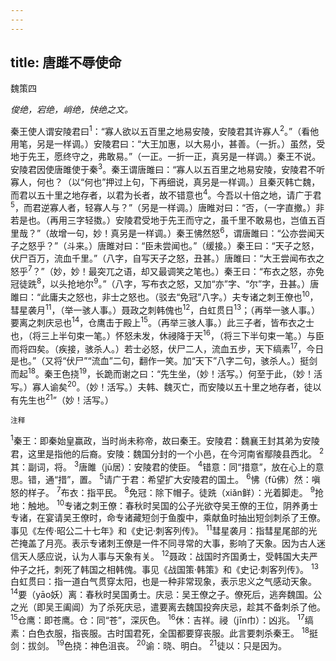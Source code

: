 ```yaml
---
---
---
```

title: 唐雎不辱使命
---



魏策四

*俊绝，宕绝，峭绝，快绝之文。*

秦王使人谓安陵君曰<sup>1</sup>：“寡人欲以五百里之地易安陵，安陵君其许寡人<sup>2</sup>。”（看他用笔，另是一样调。）安陵君曰：“大王加惠，以大易小，甚善。（一折。）虽然，受地于先王，愿终守之，弗敢易。”（一正。一折一正，真另是一样调。）秦王不说。安陵君因使唐雎使于秦<sup>3</sup>。秦王谓唐雎曰：“寡人以五百里之地易安陵，安陵君不听寡人，何也？（以“何也”押过上句，下再细说，真另是一样调。）且秦灭韩亡魏，而君以五十里之地存者，以君为长者，故不错意也<sup>4</sup>。今吾以十倍之地，请广于君<sup>5</sup>，而君逆寡人者，轻寡人与？”（另是一样调。）唐睢对曰：“否，（一字直撤。）非若是也。（再用三字轻擞。）安陵君受地于先王而守之，虽千里不敢易也，岂值五百里哉？”（故增一句，妙！真另是一样调。）秦王怫然怒<sup>6</sup>，谓唐雎曰：“公亦尝闻天子之怒乎？”（斗来。）唐雎对曰：“臣未尝闻也。”（缓接。）秦王曰：“天子之怒，伏尸百万，流血千里。”（八字，自写天子之怒，丑甚。）唐雎曰：“大王尝闻布衣之怒乎<sup>7</sup>？”（妙，妙！最突兀之语，却又最调笑之笔也。）秦王曰：“布衣之怒，亦免冠徒跣<sup>8</sup>，以头抢地尔<sup>9</sup>。”（八字，写布衣之怒，又加“亦”字、“尔”字，丑甚。）唐雎曰：“此庸夫之怒也，非士之怒也。（驳去“免冠”八字。）夫专诸之刺王僚也<sup>10</sup>，彗星袭月<sup>11</sup>，（举一骇人事。）聂政之刺韩傀也<sup>12</sup>，白虹贯日<sup>13</sup>；（再举一骇人事。）要离之刺庆忌也<sup>14</sup>，仓鹰击于殿上<sup>15</sup>。（再举三骇人事。）此三子者，皆布衣之士也，（将三上半句束一笔。）怀怒未发，休祲降于天<sup>16</sup>，（将三下半句束一笔。）与臣而将四矣。（疾接，骇杀人。）若士必怒，伏尸二人，流血五步，天下缟素<sup>17</sup>，今日是也。”（又将“伏尸”“流血”二句，翻作一笑。加“天下”八字二句，骇杀人。）挺剑而起<sup>18</sup>。秦王色挠<sup>19</sup>，长跪而谢之曰：“先生坐，（妙！活写。）何至于此，（妙！活写。）寡人谕矣<sup>20</sup>。（妙！活写。）夫韩、魏灭亡，而安陵以五十里之地存者，徒以有先生也<sup>21</sup>”（妙！活写。）

<sup>注释</sup>

<sup>1</sup>秦王：即秦始皇赢政，当时尚未称帝，故曰秦王。安陵君：魏襄王封其弟为安陵君，这里是指他的后裔。安陵：魏国分封的一个小邑，在今河南省鄢陵县西北。
<sup>2</sup>其：副词，将。
<sup>3</sup>唐雎（jū居）：安陵君的使臣。
<sup>4</sup>错意：同“措意”，放在心上的意思。错，通“措”，置。
<sup>5</sup>请广于君：希望扩大安陵君的国土。
<sup>6</sup>怫（fū佛）然：嗔怒的样子。
<sup>7</sup>布衣：指平民。
<sup>8</sup>免冠：除下帽子。徒跣（xiǎn鲜）：光着脚走。
<sup>9</sup>抢地：触地。
<sup>10</sup>专诸之刺王僚：春秋时吴国的公子光欲夺吴王僚的王位，阴养勇士专诸，在宴请吴王僚时，命专诸藏短剑于鱼腹中，乘献鱼时抽出短剑刺杀了王僚。事见《左传·昭公二十七年》和《史记·刺客列传》。
<sup>11</sup>彗星袭月：指彗星尾部的光芒掩盖了月亮。表示专诸刺王僚是一件不同寻常的大事，影响了天象。因为古人迷信天人感应说，认为人事与天象有关。
<sup>12</sup>聂政：战国时齐国勇士，受韩国大夫严仲子之托，刺死了韩国之相韩傀。事见《战国策·韩策》和《史记·刺客列传》。
<sup>13</sup>白虹贯曰：指一道白气贯穿太阳，也是一种非常现象，表示忠义之气感动天象。
<sup>14</sup>要（yāo妖）离：春秋时吴国勇士。庆忌：吴王僚之子。僚死后，逃奔魏国。公之光（即吴王阖阊）为了杀死庆忌，遣要离去魏国投奔庆忌，趁其不备刺杀了他。
<sup>15</sup>仓鹰：即苍鹰。仓：同“苍”，深灰色。
<sup>16</sup>休：吉祥。祲（jīn巾）：凶兆。
<sup>17</sup>缟素：白色衣服，指丧服。古时国君死，全国都要穿丧服。此言要刺杀秦王。
<sup>18</sup>挺剑：拔剑。
<sup>19</sup>色挠：神色沮丧。
<sup>20</sup>谕：晓、明白。
<sup>21</sup>徒以：只是因为。
